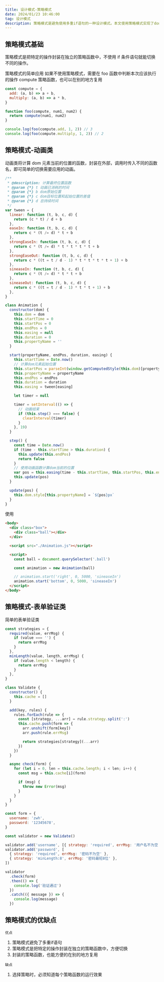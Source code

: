 ```yaml
---
title: 设计模式-策略模式
date: 2024/01/23 10:46:00
tag: 设计模式
description: 策略模式是避免使用多重if语句的一种设计模式。本文使用策略模式实现了dom动画移动类和前端表单验证类。
---
```


## 策略模式基础

策略模式是把特定的操作封装在独立的策略函数中，不使用 if 条件语句就能切换不同的操作。

策略模式的简单应用
如果不使用策略模式，需要在 foo 函数中判断本次应该执行的操作
compute 策略函数，也可以在别的地方复用

```js
const compute = {
  add: (a, b) => a + b,
  multiply: (a, b) => a * b,
}

function foo(compute, num1, num2) {
  return compute(num1, num2)
}

console.log(foo(compute.add, 1, 2)) // 3
console.log(foo(compute.multiply, 1, 2)) // 2
```

## 策略模式-动画类

动画类将计算 dom 元素当前的位置的函数，封装在外部，调用时传入不同的函数名，即可简单的切换需要应用的动画。

```js
/**
 * @description: 计算最终位置函数
 * @param {*} t 动画已消耗的时间
 * @param {*} b dom原始位置
 * @param {*} c dom目标位置和起始位置的差值
 * @param {*} d 总持续时间
 */
var tween = {
  linear: function (t, b, c, d) {
    return (c * t) / d + b
  },
  easeIn: function (t, b, c, d) {
    return c * (t /= d) * t + b
  },
  strongEaseIn: function (t, b, c, d) {
    return c * (t /= d) * t * t * t * t + b
  },
  strongEaseOut: function (t, b, c, d) {
    return c * ((t = t / d - 1) * t * t * t * t + 1) + b
  },
  sineaseIn: function (t, b, c, d) {
    return c * (t /= d) * t * t + b
  },
  sineaseOut: function (t, b, c, d) {
    return c * ((t = t / d - 1) * t * t + 1) + b
  },
}

class Animation {
  constructor(dom) {
    this.dom = dom
    this.startTime = 0
    this.startPos = 0
    this.endPos = 0
    this.easing = null
    this.duration = 0
    this.propertyName = ''
  }

  start(propertyName, endPos, duration, easing) {
    this.startTime = Date.now()
    // 计算dom元素起始位置
    this.startPos = parseInt(window.getComputedStyle(this.dom)[propertyName], 10)
    this.propertyName = propertyName
    this.endPos = endPos
    this.duration = duration
    this.easing = tween[easing]

    let timer = null

    timer = setInterval(() => {
      // 动画结束
      if (this.step() === false) {
        clearInterval(timer)
      }
    }, 19)
  }

  step() {
    const time = Date.now()
    if (time - this.startTime > this.duration) {
      this.update(this.endPos)
      return false
    }
    // 使用动画函数计算dom当前的位置
    var pos = this.easing(time - this.startTime, this.startPos, this.endPos - this.startPos, this.duration)
    this.update(pos)
  }

  update(pos) {
    this.dom.style[this.propertyName] = `${pos}px`
  }
}
```

使用

```html
<body>
  <div class="box">
    <div class="ball"></div>
  </div>

  <script src="./Animation.js"></script>

  <script>
    const ball = document.querySelector('.ball')

    const animation = new Animation(ball)

    // animation.start('right', 0, 5000, 'sineaseIn')
    animation.start('bottom', 0, 5000, 'sineaseIn')
  </script>
</body>
```

## 策略模式-表单验证类

简单的表单验证类

```js
const strategies = {
  required(value, errMsg) {
    if (value === '') {
      return errMsg
    }
  },
  minLength(value, length, errMsg) {
    if (value.length < length) {
      return errMsg
    }
  },
}

class Validate {
  constructor() {
    this.cache = []
  }

  add(key, rules) {
    rules.forEach(rule => {
      const [strategy, ...arr] = rule.strategy.split(':')
      this.cache.push(form => {
        arr.unshift(form[key])
        arr.push(rule.errMsg)

        return strategies[strategy](...arr)
      })
    })
  }

  async check(form) {
    for (let i = 0, len = this.cache.length; i < len; i++) {
      const msg = this.cache[i](form)

      if (msg) {
        throw new Error(msg)
      }
    }
  }
}

const form = {
  username: 'zwh',
  password: '12345678',
}

const validator = new Validate()

validator.add('username', [{ strategy: 'required', errMsg: '用户名不为空' }])
validator.add('password', [
  { strategy: 'required', errMsg: '密码不为空' },
  { strategy: 'minLength:8', errMsg: '密码最短8位' },
])

validator
  .check(form)
  .then(() => {
    console.log('验证通过')
  })
  .catch(({ message }) => {
    console.log(message)
  })
```

## 策略模式的优缺点

`优点`
1. 策略模式避免了多重if语句
2. 策略模式是把特定的操作封装在独立的策略函数中，方便切换
3. 封装的策略函数，也能方便的在别的地方复用

`缺点`
1. 选择策略时，必须知道每个策略函数的运行效果